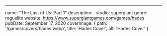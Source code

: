 ---
name: "The Last of Us: Part 1"
description: .
studio: supergiant
genre: roguelite
website: https://www.supergiantgames.com/games/hades
pubDate: September 17, 2020
coverImage:
  { path: '/games/covers/hades.webp', title: 'Hades Cover', alt: 'Hades Cover' }
